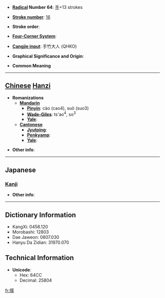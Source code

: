 * '''[[Wiktionary:Chinese radical index| Radical]] Number 64''': [[Wiktionary:Chinese radical index 手|手]]+13 strokes

* '''[[Wiktionary:Chinese total strokes index|Stroke number]]''': [[Wiktionary:Chinese total strokes index 16|16]]

* '''Stroke order''': 

* '''[[Wiktionary:Chinese four corner index|Four-Corner System]]''': 

* '''[[Wiktionary:Chinese Cangjie index|Cangjie input]]''': 手竹大人 (QHKO)

* '''Graphical Significance and Origin''': 

* '''Common Meaning'''

----

== [[Chinese]] [[Hanzi]] ==

* '''Romanizations'''
** '''[[Mandarin]]'''
*** '''[[Pinyin]]''': cào (cao4), suǒ (suo3)
*** '''[[Wade-Giles]]''': ts'ao<sup>4</sup>, so<sup>3</sup>
*** '''[[Yale]]''': 
** '''[[Cantonese]]'''
*** '''[[Jyutping]]''':
*** '''[[Penkyamp]]''': 
*** '''[[Yale]]''': 

* '''Other info''': 

----

==Japanese==
===[[Kanji]]===
{{kanji|on readings=[[さく]] (saku), [[ちゃく]] (chaku)|kun readings=[[もちざお]] (mochizao)}}

* '''Other info''':  

----

== Dictionary Information ==

* KangXi: 0458.120
* Morobashi: 12803
* Dae Jaweon: 0807.030
* Hanyu Da Zidian: 31970.070

== Technical Information ==

* '''Unicode''':
** Hex: 64CC
** Decimal: 25804

[[fr:擌]]